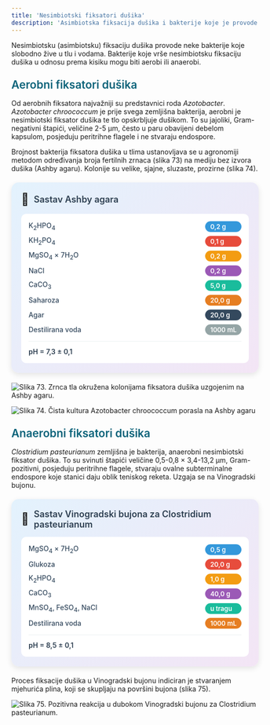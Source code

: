 ```yaml
---
title: 'Nesimbiotski fiksatori dušika'
description: 'Asimbiotska fiksacija dušika i bakterije koje je provode'
---
```



Nesimbiotsku (asimbiotsku) fiksaciju dušika provode neke bakterije koje slobodno žive u tlu i vodama. Bakterije koje vrše nesimbiotsku fiksaciju dušika u odnosu prema kisiku mogu biti aerobi ili anaerobi.

<h3 style="color: #096279; font-size: 1.4rem; font-weight: 600; margin: 1.5rem 0 1rem 0;">Aerobni fiksatori dušika</h3>

Od aerobnih fiksatora najvažniji su predstavnici roda *Azotobacter*. *Azotobacter chroococcum* je prije svega zemljišna bakterija, aerobni je nesimbiotski fiksator dušika te tlo opskrbljuje dušikom. To su jajoliki, Gram-negativni štapići, veličine 2-5 μm, često u paru obavijeni debelom kapsulom, posjeduju peritrihne flagele i ne stvaraju endospore.

Brojnost bakterija fiksatora dušika u tlima ustanovljava se u agronomiji metodom određivanja broja fertilnih zrnaca (slika 73) na mediju bez izvora dušika (Ashby agaru). Kolonije su velike, sjajne, sluzaste, prozirne (slika 74).

<div style="max-width: 520px; background: linear-gradient(135deg, #e3f2fd 0%, #f3e5f5 100%); border-radius: 15px; padding: 20px; box-shadow: 0 4px 12px rgba(0,0,0,0.1); margin: 20px auto;">
  <div style="display: flex; align-items: center; margin-bottom: 15px;">
    <span style="font-size: 24px; margin-right: 10px;">🧪</span>
    <h3 style="margin: 0; color: #2c3e50; font-weight: 600; font-size: 18px;">Sastav Ashby agara</h3>
  </div>
  <div style="background: white; border-radius: 10px; padding: 15px;">
    <div style="display: grid; grid-template-columns: minmax(0, 1fr) auto; gap: 8px 15px; align-items: center;">
      <span style="font-weight: 500; color: #34495e; font-size: 14px;">K<sub>2</sub>HPO<sub>4</sub></span>
      <span style="background: #3498db; color: white; padding: 3px 10px; border-radius: 15px; font-size: 13px; font-weight: 600;">0,2 g</span>
      <span style="font-weight: 500; color: #34495e; font-size: 14px;">KH<sub>2</sub>PO<sub>4</sub></span>
      <span style="background: #e74c3c; color: white; padding: 3px 10px; border-radius: 15px; font-size: 13px; font-weight: 600;">0,1 g</span>
      <span style="font-weight: 500; color: #34495e; font-size: 14px;">MgSO<sub>4</sub> × 7H<sub>2</sub>O</span>
      <span style="background: #f39c12; color: white; padding: 3px 10px; border-radius: 15px; font-size: 13px; font-weight: 600;">0,2 g</span>
      <span style="font-weight: 500; color: #34495e; font-size: 14px;">NaCl</span>
      <span style="background: #9b59b6; color: white; padding: 3px 10px; border-radius: 15px; font-size: 13px; font-weight: 600;">0,2 g</span>
      <span style="font-weight: 500; color: #34495e; font-size: 14px;">CaCO<sub>3</sub></span>
      <span style="background: #1abc9c; color: white; padding: 3px 10px; border-radius: 15px; font-size: 13px; font-weight: 600;">5,0 g</span>
      <span style="font-weight: 500; color: #34495e; font-size: 14px;">Saharoza</span>
      <span style="background: #e67e22; color: white; padding: 3px 10px; border-radius: 15px; font-size: 13px; font-weight: 600;">20,0 g</span>
      <span style="font-weight: 500; color: #34495e; font-size: 14px;">Agar</span>
      <span style="background: #34495e; color: white; padding: 3px 10px; border-radius: 15px; font-size: 13px; font-weight: 600;">20,0 g</span>
      <span style="font-weight: 500; color: #34495e; font-size: 14px;">Destilirana voda</span>
      <span style="background: #95a5a6; color: white; padding: 3px 10px; border-radius: 15px; font-size: 13px; font-weight: 600;">1000 mL</span>
    </div>
    <div style="margin-top: 12px; padding-top: 12px; border-top: 1px solid #ecf0f1;">
      <span style="font-weight: 600; color: #2c3e50; font-size: 14px;">pH = 7,3 ± 0,1</span>
    </div>
  </div>
</div>

![Slika 73. Zrnca tla okružena kolonijama fiksatora dušika uzgojenim na Ashby agaru.](/images/slika73.jpg)

![Slika 74. Čista kultura Azotobacter chroococcum porasla na Ashby agaru](/images/slika74.jpg)

<h3 style="color: #096279; font-size: 1.4rem; font-weight: 600; margin: 1.5rem 0 1rem 0;">Anaerobni fiksatori dušika</h3>

*Clostridium pasteurianum* zemljišna je bakterija, anaerobni nesimbiotski fiksator dušika. To su svinuti štapići veličine 0,5-0,8 × 3,4-13,2 μm, Gram-pozitivni, posjeduju peritrihne flagele, stvaraju ovalne subterminalne endospore koje stanici daju oblik teniskog reketa. Uzgaja se na Vinogradski bujonu.

<div style="max-width: 520px; background: linear-gradient(135deg, #e3f2fd 0%, #f3e5f5 100%); border-radius: 15px; padding: 20px; box-shadow: 0 4px 12px rgba(0,0,0,0.1); margin: 20px auto;">
  <div style="display: flex; align-items: center; margin-bottom: 15px;">
    <span style="font-size: 24px; margin-right: 10px;">🧫</span>
    <h3 style="margin: 0; color: #2c3e50; font-weight: 600; font-size: 18px;">Sastav Vinogradski bujona za Clostridium pasteurianum</h3>
  </div>
  <div style="background: white; border-radius: 10px; padding: 15px;">
    <div style="display: grid; grid-template-columns: minmax(0, 1fr) auto; gap: 8px 15px; align-items: center;">
      <span style="font-weight: 500; color: #34495e; font-size: 14px;">MgSO<sub>4</sub> × 7H<sub>2</sub>O</span>
      <span style="background: #3498db; color: white; padding: 3px 10px; border-radius: 15px; font-size: 13px; font-weight: 600;">0,5 g</span>
      <span style="font-weight: 500; color: #34495e; font-size: 14px;">Glukoza</span>
      <span style="background: #e74c3c; color: white; padding: 3px 10px; border-radius: 15px; font-size: 13px; font-weight: 600;">20,0 g</span>
      <span style="font-weight: 500; color: #34495e; font-size: 14px;">K<sub>2</sub>HPO<sub>4</sub></span>
      <span style="background: #f39c12; color: white; padding: 3px 10px; border-radius: 15px; font-size: 13px; font-weight: 600;">1,0 g</span>
      <span style="font-weight: 500; color: #34495e; font-size: 14px;">CaCO<sub>3</sub></span>
      <span style="background: #9b59b6; color: white; padding: 3px 10px; border-radius: 15px; font-size: 13px; font-weight: 600;">40,0 g</span>
      <span style="font-weight: 500; color: #34495e; font-size: 14px;">MnSO<sub>4</sub>, FeSO<sub>4</sub>, NaCl</span>
      <span style="background: #1abc9c; color: white; padding: 3px 10px; border-radius: 15px; font-size: 13px; font-weight: 600;">u tragu</span>
      <span style="font-weight: 500; color: #34495e; font-size: 14px;">Destilirana voda</span>
      <span style="background: #e67e22; color: white; padding: 3px 10px; border-radius: 15px; font-size: 13px; font-weight: 600;">1000 mL</span>
    </div>
    <div style="margin-top: 12px; padding-top: 12px; border-top: 1px solid #ecf0f1;">
      <span style="font-weight: 600; color: #2c3e50; font-size: 14px;">pH = 8,5 ± 0,1</span>
    </div>
  </div>
</div>

Proces fiksacije dušika u Vinogradski bujonu indiciran je stvaranjem mjehurića plina, koji se skupljaju na površini bujona (slika 75).

![Slika 75. Pozitivna reakcija u dubokom Vinogradski bujonu za Clostridium pasteurianum.](/images/slika75.jpg)

